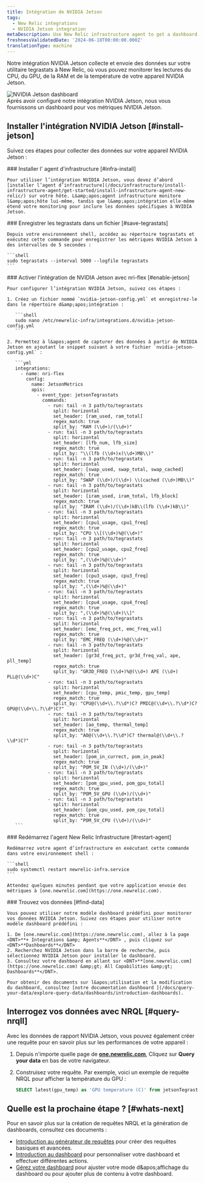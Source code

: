 ```yaml
---
title: Intégration de NVIDIA Jetson
tags:
  - New Relic integrations
  - NVIDIA Jetson integration
metaDescription: Use New Relic infrastructure agent to get a dashboard with metrics from your NVIDIA Jetson.
freshnessValidatedDate: '2024-06-18T00:00:00.000Z'
translationType: machine
---
```


Notre intégration NVIDIA Jetson collecte et envoie des données sur votre utilitaire tegrastats à New Relic, où vous pouvez monitorer les lectures du CPU, du GPU, de la RAM et de la température de votre appareil NVIDIA Jetson.

<img title="NVIDIA Jetson dashboard" alt="NVIDIA Jetson dashboard" src="/images/infrastructure_screenshot_full-nvidia-jetson-dashboard.webp" />

<figcaption>
  Après avoir configuré notre intégration NVIDIA Jetson, nous vous fournissons un dashboard pour vos métriques NVIDIA Jetson.
</figcaption>

## Installer l&apos;intégration NVIDIA Jetson [#install-jetson]

Suivez ces étapes pour collecter des données sur votre appareil NVIDIA Jetson :

<Steps>
  <Step>
    ### Installer l&apos; agent d&apos;infrastructure [#infra-install]

    Pour utiliser l’intégration NVIDIA Jetson, vous devez d’abord [installer l’agent d’infrastructure](/docs/infrastructure/install-infrastructure-agent/get-started/install-infrastructure-agent-new-relic/) sur votre hôte. L&amp;apos;agent infrastructure monitore l&amp;apos;hôte lui-même, tandis que l&amp;apos;intégration elle-même étend votre monitoring pour inclure les données spécifiques à NVIDIA Jetson.
  </Step>

  <Step>
    ### Enregistrer les tegrastats dans un fichier [#save-tegrastats]

    Depuis votre environnement shell, accédez au répertoire tegrastats et exécutez cette commande pour enregistrer les métriques NVIDIA Jetson à des intervalles de 5 secondes :

    ```shell
    sudo tegrastats --interval 5000 --logfile tegrastats
    ```
  </Step>

  <Step>
    ### Activer l&apos;intégration de NVIDIA Jetson avec nri-flex [#enable-jetson]

    Pour configurer l’intégration NVIDIA Jetson, suivez ces étapes :

    1. Créez un fichier nommé `nvidia-jetson-config.yml` et enregistrez-le dans le répertoire d&amp;apos;intégration :

       ```shell
       sudo nano /etc/newrelic-infra/integrations.d/nvidia-jetson-config.yml
       ```

    2. Permettez à l&apos;agent de capturer des données à partir de NVIDIA Jetson en ajoutant le snippet suivant à votre fichier `nvidia-jetson-config.yml` :

       ```yml
       integrations:
         - name: nri-flex
           config:
             name: JetsonMetrics
             apis:
               - event_type: jetsonTegrastats
                 commands:
                   - run: tail -n 3 path/to/tegrastats
                     split: horizontal
                     set_header: [ram_used, ram_total]
                     regex_match: true
                     split_by: "RAM (\\d+)/(\\d+)"
                   - run: tail -n 3 path/to/tegrastats
                     split: horizontal
                     set_header: [lfb_num, lfb_size]
                     regex_match: true
                     split_by: "\\(lfb (\\d+)x(\\d+)MB\\)"
                   - run: tail -n 3 path/to/tegrastats
                     split: horizontal
                     set_header: [swap_used, swap_total, swap_cached]
                     regex_match: true
                     split_by: "SWAP (\\d+)/(\\d+) \\(cached (\\d+)MB\\)" 
                   - run: tail -n 3 path/to/tegrastats
                     split: horizontal
                     set_header: [iram_used, iram_total, lfb_block]
                     regex_match: true
                     split_by: "IRAM (\\d+)/(\\d+)kB\\(lfb (\\d+)kB\\)"        
                   - run: tail -n 3 path/to/tegrastats
                     split: horizontal
                     set_header: [cpu1_usage, cpu1_freq]
                     regex_match: true
                     split_by: "CPU \\[(\\d+)%@(\\d+)" 
                   - run: tail -n 3 path/to/tegrastats
                     split: horizontal
                     set_header: [cpu2_usage, cpu2_freq]
                     regex_match: true
                     split_by: ",(\\d+)%@(\\d+)" 
                   - run: tail -n 3 path/to/tegrastats
                     split: horizontal
                     set_header: [cpu3_usage, cpu3_freq]
                     regex_match: true
                     split_by: ",(\\d+)%@(\\d+)" 
                   - run: tail -n 3 path/to/tegrastats
                     split: horizontal
                     set_header: [cpu4_usage, cpu4_freq]
                     regex_match: true
                     split_by: ",(\\d+)%@(\\d+)\\]"       
                   - run: tail -n 3 path/to/tegrastats
                     split: horizontal
                     set_header: [emc_freq_pct, emc_freq_val]
                     regex_match: true
                     split_by: "EMC_FREQ (\\d+)%@(\\d+)"
                   - run: tail -n 3 path/to/tegrastats
                     split: horizontal
                     set_header: [gr3d_freq_pct, gr3d_freq_val, ape, pll_temp]
                     regex_match: true
                     split_by: "GR3D_FREQ (\\d+)%@(\\d+) APE (\\d+) PLL@(\\d+)C" 
                   - run: tail -n 3 path/to/tegrastats
                     split: horizontal
                     set_header: [cpu_temp, pmic_temp, gpu_temp]
                     regex_match: true
                     split_by: "CPU@(\\d+\\.?\\d*)C? PMIC@(\\d+\\.?\\d*)C? GPU@(\\d+\\.?\\d*)C?"
                   - run: tail -n 3 path/to/tegrastats
                     split: horizontal
                     set_header: [ao_temp, thermal_temp]
                     regex_match: true
                     split_by: "AO@(\\d+\\.?\\d*)C? thermal@(\\d+\\.?\\d*)C?"
                   - run: tail -n 3 path/to/tegrastats
                     split: horizontal
                     set_header: [pom_in_currect, pom_in_peak]
                     regex_match: true
                     split_by: "POM_5V_IN (\\d+)/(\\d+)"
                   - run: tail -n 3 path/to/tegrastats
                     split: horizontal
                     set_header: [pom_gpu_used, pom_gpu_total]
                     regex_match: true
                     split_by: "POM_5V_GPU (\\d+)/(\\d+)"   
                   - run: tail -n 3 path/to/tegrastats
                     split: horizontal
                     set_header: [pom_cpu_used, pom_cpu_total]
                     regex_match: true
                     split_by: "POM_5V_CPU (\\d+)/(\\d+)"            
       ```
  </Step>

  <Step>
    ### Redémarrez l&apos;agent New Relic Infrastructure [#restart-agent]

    Redémarrez votre agent d’infrastructure en exécutant cette commande dans votre environnement shell :

    ```shell
    sudo systemctl restart newrelic-infra.service
    ```

    Attendez quelques minutes pendant que votre application envoie des métriques à [one.newrelic.com](https://one.newrelic.com).
  </Step>

  <Step>
    ### Trouvez vos données [#find-data]

    Vous pouvez utiliser notre modèle dashboard prédéfini pour monitorer vos données NVIDIA Jetson. Suivez ces étapes pour utiliser notre modèle dashboard prédéfini :

    1. De [one.newrelic.com](https://one.newrelic.com), allez à la page <DNT>**+ Integrations &amp; Agents**</DNT> , puis cliquez sur <DNT>**Dashboards**</DNT>
    2. Recherchez NVIDIA Jetson dans la barre de recherche, puis sélectionnez NVIDIA Jetson pour installer le dashboard.
    3. Consultez votre dashboard en allant sur <DNT>**[one.newrelic.com](https://one.newrelic.com) &amp;gt; All Capabilities &amp;gt; Dashboards**</DNT>.

    Pour obtenir des documents sur l&apos;utilisation et la modification du dashboard, consultez [notre documentation dashboard ](/docs/query-your-data/explore-query-data/dashboards/introduction-dashboards).
  </Step>
</Steps>

## Interrogez vos données avec NRQL [#query-nrqll]

Avec les données de rapport NVIDIA Jetson, vous pouvez également créer une requête pour en savoir plus sur les performances de votre appareil :

1. Depuis n&apos;importe quelle page de **[one.newrelic.com](https://one.newrelic.com)**, Cliquez sur **Query your data** en bas de votre navigateur.

2. Construisez votre requête. Par exemple, voici un exemple de requête NRQL pour afficher la température du GPU :

   ```sql
   SELECT latest(gpu_temp) as 'GPU temperature (C)' from jetsonTegrastats 
   ```

## Quelle est la prochaine étape ? [#whats-next]

Pour en savoir plus sur la création de requêtes NRQL et la génération de dashboards, consultez ces documents :

* [Introduction au générateur de requêtes](/docs/query-your-data/explore-query-data/query-builder/introduction-query-builder) pour créer des requêtes basiques et avancées.
* [Introduction au dashboard](/docs/query-your-data/explore-query-data/dashboards/introduction-dashboards) pour personnaliser votre dashboard et effectuer différentes actions.
* [Gérez votre dashboard](/docs/query-your-data/explore-query-data/dashboards/manage-your-dashboard) pour ajuster votre mode d&amp;apos;affichage du dashboard ou pour ajouter plus de contenu à votre dashboard.
